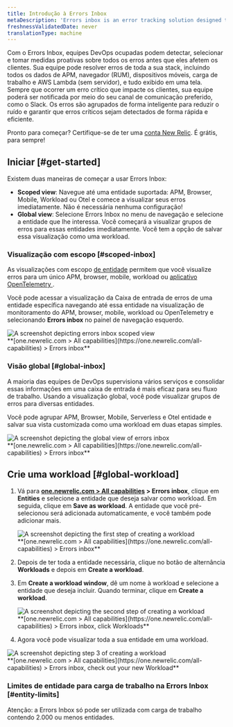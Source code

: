 ```yaml
---
title: Introdução à Errors Inbox
metaDescription: 'Errors inbox is an error tracking solution designed to give you the tools to proactively detect, triage, and resolve errors across your full application stack.'
freshnessValidatedDate: never
translationType: machine
---
```


Com o Errors Inbox, equipes DevOps ocupadas podem detectar, selecionar e tomar medidas proativas sobre todos os erros antes que eles afetem os clientes. Sua equipe pode resolver erros de toda a sua stack, incluindo todos os dados de APM, navegador (RUM), dispositivos móveis, carga de trabalho e AWS Lambda (sem servidor), e tudo exibido em uma tela. Sempre que ocorrer um erro crítico que impacte os clientes, sua equipe poderá ser notificada por meio do seu canal de comunicação preferido, como o Slack. Os erros são agrupados de forma inteligente para reduzir o ruído e garantir que erros críticos sejam detectados de forma rápida e eficiente.

Pronto para começar? Certifique-se de ter uma [conta New Relic](https://newrelic.com/signup). É grátis, para sempre!

## Iniciar [#get-started]

Existem duas maneiras de começar a usar Errors Inbox:

* <DNT>**Scoped view**</DNT>: Navegue até uma entidade suportada: APM, Browser, Mobile, Workload ou Otel e comece a visualizar seus erros imediatamente. Não é necessária nenhuma configuração!
* <DNT>**Global view**</DNT>: Selecione Errors Inbox no menu de navegação e selecione a entidade que lhe interessa. Você começará a visualizar grupos de erros para essas entidades imediatamente. Você tem a opção de salvar essa visualização como uma workload.

### Visualização com escopo [#scoped-inbox]

As visualizações com escopo [de entidade](/docs/new-relic-solutions/new-relic-one/core-concepts/what-entity-new-relic) permitem que você visualize erros para um único APM, browser, mobile, workload ou [aplicativo OpenTelemetry ](/docs/more-integrations/open-source-telemetry-integrations/opentelemetry/opentelemetry-introduction/#benefits).

Você pode acessar a visualização da Caixa de entrada de erros de uma entidade específica navegando até essa entidade na visualização de monitoramento do APM, browser, mobile, workload ou OpenTelemetry e selecionando <DNT>**Errors inbox**</DNT> no painel de navegação esquerdo.

<img title="Scoped view " alt="A screenshot depicting errors inbox scoped view" src="/images/errors-inbox_screenshot-full_scoped-view.webp" />

<figcaption>
  <DNT>
    **[one.newrelic.com &gt; All capabilities](https://one.newrelic.com/all-capabilities) &gt; Errors inbox**
  </DNT>
</figcaption>

### Visão global [#global-inbox]

A maioria das equipes de DevOps supervisiona vários serviços e consolidar essas informações em uma caixa de entrada é mais eficaz para seu fluxo de trabalho. Usando a visualização global, você pode visualizar grupos de erros para diversas entidades.

Você pode agrupar APM, Browser, Mobile, Serverless e Otel entidade e salvar sua vista customizada como uma workload em duas etapas simples.

<img title="Global view" alt="A screenshot depicting the global view of errors inbox" src="/images/errors-inbox_screenshot-full_global-view.webp" />

<figcaption>
  <DNT>
    **[one.newrelic.com &gt; All capabilities](https://one.newrelic.com/all-capabilities) &gt; Errors inbox**
  </DNT>
</figcaption>

## Crie uma workload [#global-workload]

1. Vá para <DNT>**[one.newrelic.com &gt; All capabilities](https://one.newrelic.com/all-capabilities) &gt; Errors inbox**</DNT>, clique em <DNT>**Entities**</DNT> e selecione a entidade que deseja salvar como workload. Em seguida, clique em <DNT>**Save as workload**</DNT>. A entidade que você pré-selecionou será adicionada automaticamente, e você também pode adicionar mais.

   <img title="Errors inbox for Entities" alt="A screenshot depicting the first step of creating a workload" src="/images/errors-inbox_screenshot-full_create-a-workload-step-1.webp" />

   <figcaption>
     <DNT>
       **[one.newrelic.com &gt; All capabilities](https://one.newrelic.com/all-capabilities) &gt; Errors inbox**
     </DNT>
   </figcaption>

2. Depois de ter toda a entidade necessária, clique no botão de alternância <DNT>**Workloads**</DNT> e depois em <DNT>**Create a workload**</DNT>.

3. Em <DNT>**Create a workload window**</DNT>, dê um nome à workload e selecione a entidade que deseja incluir. Quando terminar, clique em <DNT>**Create a workload**</DNT>.

   <img title="Errors inbox for Workloads" alt="A screenshot depicting the second step of creating a workload" src="/images/errors-inbox_screenshot-full_create-a-workload-step-2.webp" />

   <figcaption>
     <DNT>
       **[one.newrelic.com &gt; All capabilities](https://one.newrelic.com/all-capabilities) &gt; Errors inbox, click Workloads**
     </DNT>
   </figcaption>

4. Agora você pode visualizar toda a sua entidade em uma workload.

<img title="Your new workload" alt="A screenshot depicting step 3 of creating a workload" src="/images/errors-inbox_screenshot-full_create-a-workload-step-3.webp" />

<figcaption>
  <DNT>
    **[one.newrelic.com &gt; All capabilities](https://one.newrelic.com/all-capabilities) &gt; Errors inbox, check out your new Workload**
  </DNT>
</figcaption>

### Limites de entidade para carga de trabalho na Errors Inbox [#entity-limits]

Atenção: a Errors Inbox só pode ser utilizada com carga de trabalho contendo 2.000 ou menos entidades.